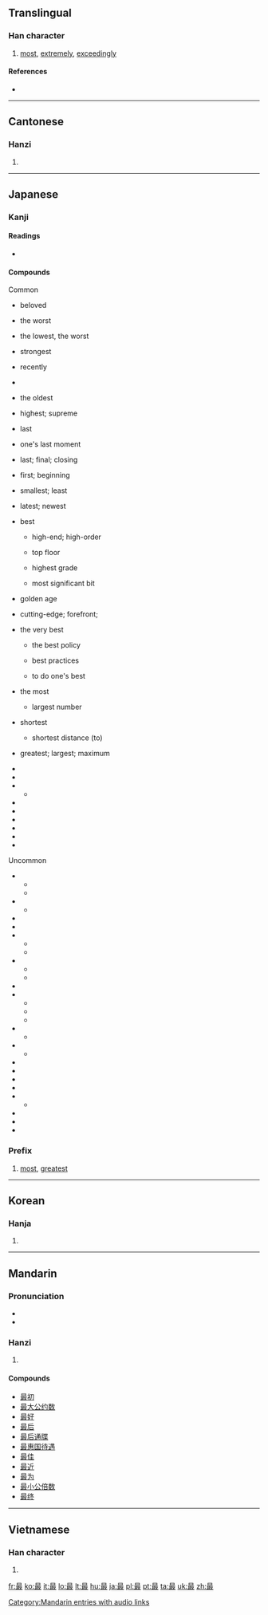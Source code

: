 ==Translingual==

===Han character===
{{Han char|rn=73|rad=曰|as=08|sn=12|four=6014<sub>7</sub>|canj=日尸十水 (ASJE)|ids=⿱[[日]][[取]]}}

# [[most]], [[extremely]], [[exceedingly]]

====References====
* {{Han ref|kx=0503.050|dkj=14301|dj=0877.040|hdz=21516.080|uh=6700|ud=26368|bh=B3CC|bd=46028}}

----

==Cantonese==

===Hanzi===
{{yue-hanzi|jyut=[[zeoi3]]|y=jeui3}}

# {{defn|lang=yue|sort=曰08}}

----

==Japanese==

===Kanji===
{{ja-kanji|grade=4|rs=曰08}}

====Readings====
* {{ja-readings|on=[[さい]] (sai)|kun=[[もっと]] (motto), [[つま]] (tsuma)}}

====Compounds====
{{der-top|Compounds of 最}}
Common
* {{ja-l|最愛|さいあい|saiai}} beloved
* {{ja-l|最悪|さいあく|saiaku}} the worst
* {{ja-l|最下|さいか|saika}} the lowest, the worst
* {{ja-l|最強|さいきょう|saikyō}} strongest
* {{ja-l|最近|さいきん|saikin}} recently
* {{ja-l|最恵国|さいけいこく|saikeikoku}}
* {{ja-l|最古|さいこ|saiko}} the oldest
* {{ja-l|最高|さいこう|saikō}} highest; supreme
* {{ja-l|最後|さいご|saigo}} last
* {{ja-l|最期|さいご|saigo}} one's last moment
* {{ja-l|最終|さいしゅう|saishū}} last; final; closing
* {{ja-l|最初|さいしょ|saisho}} first; beginning
* {{ja-l|最小|さいしょう|saishō}} smallest; least
* {{ja-l|最新|さいしん|saishin}} latest; newest
* {{ja-l|最上|さいじょう|saijō}} best
** {{ja-l|最上位|さいじょうい|sai jōi}} high-end; high-order
** {{ja-l|最上階|さいじょうかい|saijōkai}} top floor
** {{ja-l||最上級|さいじょうきゅうsaijōkyū}} highest grade
** {{ja-l|最上ビット|さいじょうビット|saijō bitto}} most significant bit
* {{ja-l|最盛期|さいせいき|saiseiki}} golden age
* {{ja-l|最先端|さいせんたん|saisentan}} cutting-edge; forefront;
* {{ja-l|最善|さいぜん|saizen}} the very best
** {{ja-l|最善の策|さいぜんのさく|saizen no saku}} the best policy
** {{ja-l|最善の措置|さいぜんのそち|saizen no sochi}} best practices
** {{ja-l|最善を尽くす|さいぜんをつくす|saizen o tsukusu}} to do one's best
* {{ja-l|最多|さいた|saita}} the most
** {{ja-l|最多数|さいたすう|sai tasū}} largest number
* {{ja-l|最短|さいたん|saitan}} shortest
** {{ja-l|最短距離|さいたんきょり|saitan kyori}} shortest distance (to)
* {{ja-l|最大|さいだい|saidai}} greatest; largest; maximum
* {{ja-l|最中|さいちゅう|saichū}}
* {{ja-l|最長|さいちょう|saichō}}
* {{ja-l|最低|さいてい|saitei}}
** {{ja-l|最低限|さいていげん|saiteigen}}
* {{ja-l|最適|さいてき|saiteki}}
* {{ja-l|最優遇|さいゆうぐう|saiyūgū}}
* {{ja-l|最良|さいりょう|sairyō}}
* {{ja-l|最も|もっとも|mottomo}}
* {{ja-l|最早|もはや|mohaya}}
* {{ja-l|最寄り|もより|moyori}}
{{der-mid}}
Uncommon
* {{ja-l|最右|さいう|saiu}}
** {{ja-l|最右端|さうたん|saiutan}}
** {{ja-l|最右翼|さいうよく|saiuyoku}}
* {{ja-l|最遠|さいえん|saien}}
** {{ja-l|最遠点|さいえんてん|saienten}}
* {{ja-l|最外|さいがい|saigai}}
* {{ja-l|最敬礼|さいけいれい|saikeirei}}
* {{ja-l|最左|さいさ|saisa}}
** {{ja-l|最左端|さいさたん|saisatan}}
** {{ja-l|最左翼|さいさよく|saisayoku}}
* {{ja-l|最深|さいしん|saishin}}
** {{ja-l|最深世|さいしんせい|saishinsei}}
** {{ja-l|最深部|さいしんぶ|saishinbu}}
* {{ja-l|最弱|さいじゃく|saijaku}}
* {{ja-l|最前|さいぜん|saizen}}
** {{ja-l|最前線|さいぜんせん|saizensen}}
** {{ja-l|最前戦|さいぜんせん|saizensen}}
** {{ja-l|最前列|さいぜんれつ|saizenretsu}}
* {{ja-l|最速|さいそく|saisoku}}
** {{ja-l|最速化|さいそくか|saisokuka}}
* {{ja-l|最たる|さいたる|saitaru}}
** {{ja-l|最たる物|さいたるもの|saitarumono}}
* {{ja-l|最賃法|さいちんほう|saichinhō}}
* {{ja-l|最南|さいなん|sainan}}
* {{ja-l|最果て|さいはて|saihate}}
* {{ja-l|最頻値|さいひんち|saihinchi}}
* {{ja-l|最北|さいほく|saihoku}}
** {{ja-l|最北端|さいほくたん|saihokutan}}
* {{ja-l|最安値|さいやすね|saiyasune}}
* {{ja-l|最優先|さいゆうせん|saiyūsen}}
* {{ja-l|最寄|もより|moyori}}
{{der-bottom}}

===Prefix===
{{ja-pos|k|prefix|hira=さい|rom=sai-}}
# [[most]], [[greatest]]

----

==Korean==

===Hanja===
{{ko-hanja|hangeul=최|eumhun=|rv=choe|mr=ch'oe|y=choy}}

# {{defn|lang=ko|sort=曰08}}

----

==Mandarin==

===Pronunciation===
* {{IPA|[tsuei˥˩]|lang=cmn}}
* {{audio|zh-zuì.ogg|audio}}

===Hanzi===
{{cmn-hanzi|pin=[[zuì]] ([[zui4]])|wg=tsui<sup>4</sup>}}

# {{defn|lang=cmn|sort=曰08}}

====Compounds====
* [[最初]]
* [[最大公约数]]
* [[最好]]
* [[最后]]
* [[最后通牒]]
* [[最惠国待遇]]
* [[最佳]]
* [[最近]]
* [[最为]]
* [[最小公倍数]]
* [[最终]]

[[Category:Mandarin entries with audio links]]

----

==Vietnamese==

===Han character===
{{vi-hantu|[[tối]], [[tíu]], [[tụi]], [[tếu]]|rs=曰08}}

# {{defn|lang=vi|sort=曰08}}

[[fr:最]]
[[ko:最]]
[[it:最]]
[[lo:最]]
[[lt:最]]
[[hu:最]]
[[ja:最]]
[[pl:最]]
[[pt:最]]
[[ta:最]]
[[uk:最]]
[[zh:最]]